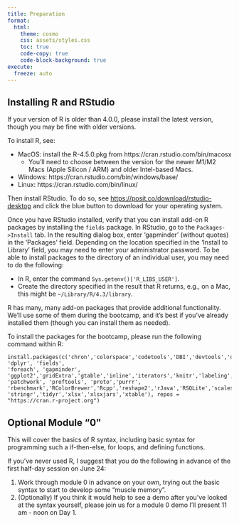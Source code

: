 ```yaml
---
title: Preparation
format:
  html:
    theme: cosmo
    css: assets/styles.css
    toc: true
    code-copy: true
    code-block-background: true
execute:
  freeze: auto
---
```


## Installing R and RStudio

If your version of R is older than 4.0.0, please install the latest version, though you may be fine with older versions.

To install R, see:

  * MacOS: install the R-4.5.0.pkg from https://cran.rstudio.com/bin/macosx
    - You'll need to choose between the version for the newer M1/M2 Macs (Apple Silicon / ARM) and older Intel-based Macs.
  * Windows: https://cran.rstudio.com/bin/windows/base/
  * Linux: https://cran.rstudio.com/bin/linux/

Then install RStudio. To do so, see [https://posit.co/download/rstudio-desktop](https://posit.co/download/rstudio-desktop) and click the blue button to download for your operating system.

Once you have RStudio installed, verify that you can install add-on R packages by installing the `fields` package. In RStudio, go to the `Packages->Install` tab. In the resulting dialog box, enter 'gapminder' (without quotes) in the 'Packages' field. Depending on the location specified in the 'Install to Library' field, you may need to enter your administrator password. To be able to install packages to the directory of an individual user, you may need to do the following:

  * In R, enter the command `Sys.getenv()['R_LIBS_USER']`.
  * Create the directory specified in the result that R returns, e.g., on a Mac, this might be `~/Library/R/4.3/library`.

R has many, many add-on packages that provide additional functionality. We'll use some of them during the bootcamp, and it's best if you've already installed them (though you can install them as needed).


To install the packages for the bootcamp, please run the following command within R:

```
install.packages(c('chron','colorspace','codetools','DBI','devtools','dichromat','digest','doParallel', 'dplyr', 'fields',
'foreach', 'gapminder', 'ggplot2','gridExtra','gtable','inline','iterators','knitr','labeling','lattice','lme4','mapproj','maps','munsell',
'patchwork', 'proftools', 'proto','purrr', 'rbenchmark','RColorBrewer','Rcpp','reshape2','rJava','RSQLite','scales','spam',
'stringr','tidyr','xlsx','xlsxjars','xtable'), repos = "https://cran.r-project.org")
```

## Optional Module "0"

This will cover  the basics of R syntax, including basic syntax for programming such a if-then-else, for loops, and defining functions.

If you've never used R, I suggest that you do the following in advance of the first half-day session on June 24:

 1. Work through module 0 in advance on your own, trying out the basic syntax to start to develop some "muscle memory".
 2. (Optionally) If you think it would help to see a demo after you've looked at the syntax yourself, please join us for a module 0 demo I'll present 11 am - noon on Day 1.

